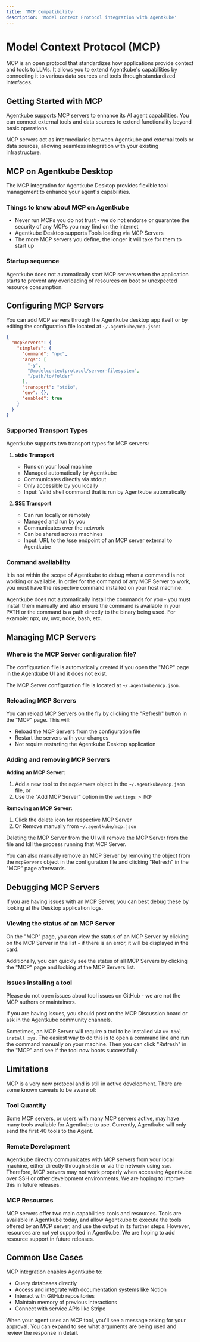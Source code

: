 ```yaml
---
title: 'MCP Compatibility'
description: 'Model Context Protocol integration with Agentkube'
---
```


# Model Context Protocol (MCP)

MCP is an open protocol that standardizes how applications provide context and tools to LLMs. It allows you to extend Agentkube's capabilities by connecting it to various data sources and tools through standardized interfaces.

## Getting Started with MCP

Agentkube supports MCP servers to enhance its AI agent capabilities. You can connect external tools and data sources to extend functionality beyond basic operations.

<Tip>
MCP servers act as intermediaries between Agentkube and external tools or data sources, allowing seamless integration with your existing infrastructure.
</Tip>


## MCP on Agentkube Desktop

The MCP integration for Agentkube Desktop provides flexible tool management to enhance your agent's capabilities.

### Things to know about MCP on Agentkube

- Never run MCPs you do not trust - we do not endorse or guarantee the security of any MCPs you may find on the internet
- Agentkube Desktop supports Tools loading via MCP Servers
- The more MCP servers you define, the longer it will take for them to start up

### Startup sequence

<Warning>
Agentkube does not automatically start MCP servers when the application starts to prevent any overloading of resources on boot or unexpected resource consumption.
</Warning>

## Configuring MCP Servers

You can add MCP servers through the Agentkube desktop app itself or by editing the configuration file located at `~/.agentkube/mcp.json`:

```json
{
  "mcpServers": {
    "simplefs": {
      "command": "npx",
      "args": [
        "-y",
        "@modelcontextprotocol/server-filesystem",
        "/path/to/folder"
      ],
      "transport": "stdio",
      "env": {},
      "enabled": true
    }
  }
}
```

### Supported Transport Types

Agentkube supports two transport types for MCP servers:

1. **stdio Transport**
   - Runs on your local machine
   - Managed automatically by Agentkube
   - Communicates directly via stdout
   - Only accessible by you locally
   - Input: Valid shell command that is run by Agentkube automatically

2. **SSE Transport**
   - Can run locally or remotely
   - Managed and run by you
   - Communicates over the network
   - Can be shared across machines
   - Input: URL to the /sse endpoint of an MCP server external to Agentkube

### Command availability

It is not within the scope of Agentkube to debug when a command is not working or available. In order for the command of any MCP Server to work, you must have the respective command installed on your host machine.

<Note>
Agentkube does not automatically install the commands for you - you must install them manually and also ensure the command is available in your PATH or the command is a path directly to the binary being used. For example: npx, uv, uvx, node, bash, etc.
</Note>

## Managing MCP Servers

### Where is the MCP Server configuration file?

The configuration file is automatically created if you open the "MCP" page in the Agentkube UI and it does not exist.

The MCP Server configuration file is located at `~/.agentkube/mcp.json`.

### Reloading MCP Servers

You can reload MCP Servers on the fly by clicking the "Refresh" button in the "MCP" page. This will:
- Reload the MCP Servers from the configuration file
- Restart the servers with your changes
- Not require restarting the Agentkube Desktop application

### Adding and removing MCP Servers

**Adding an MCP Server:**
1. Add a new tool to the `mcpServers` object in the `~/.agentkube/mcp.json` file, or
2. Use the "Add MCP Server" option in the `settings > MCP`

**Removing an MCP Server:**
1. Click the delete icon for respective MCP Server
2. Or Remove manually from `~/.agentkube/mcp.json`

<Tip>
Deleting the MCP Server from the UI will remove the MCP Server from the file and kill the process running that MCP Server.
</Tip>

You can also manually remove an MCP Server by removing the object from the `mcpServers` object in the configuration file and clicking "Refresh" in the "MCP" page afterwards.

## Debugging MCP Servers

If you are having issues with an MCP Server, you can best debug these by looking at the Desktop application logs.

### Viewing the status of an MCP Server

On the "MCP" page, you can view the status of an MCP Server by clicking on the MCP Server in the list - if there is an error, it will be displayed in the card.

Additionally, you can quickly see the status of all MCP Servers by clicking the "MCP" page and looking at the MCP Servers list.

### Issues installing a tool

<Warning>
Please do not open issues about tool issues on GitHub - we are not the MCP authors or maintainers.
</Warning>

If you are having issues, you should post on the MCP Discussion board or ask in the Agentkube community channels.

Sometimes, an MCP Server will require a tool to be installed via `uv tool install xyz`. The easiest way to do this is to open a command line and run the command manually on your machine. Then you can click "Refresh" in the "MCP" and see if the tool now boots successfully.

## Limitations

<Warning>
MCP is a very new protocol and is still in active development. There are some known caveats to be aware of:
</Warning>

### Tool Quantity
Some MCP servers, or users with many MCP servers active, may have many tools available for Agentkube to use. Currently, Agentkube will only send the first 40 tools to the Agent.

### Remote Development
Agentkube directly communicates with MCP servers from your local machine, either directly through `stdio` or via the network using `sse`. Therefore, MCP servers may not work properly when accessing Agentkube over SSH or other development environments. We are hoping to improve this in future releases.

### MCP Resources
MCP servers offer two main capabilities: tools and resources. Tools are available in Agentkube today, and allow Agentkube to execute the tools offered by an MCP server, and use the output in its further steps. However, resources are not yet supported in Agentkube. We are hoping to add resource support in future releases.

## Common Use Cases

MCP integration enables Agentkube to:

- Query databases directly
- Access and integrate with documentation systems like Notion
- Interact with GitHub repositories
- Maintain memory of previous interactions
- Connect with service APIs like Stripe

<Tip>
When your agent uses an MCP tool, you'll see a message asking for your approval. You can expand to see what arguments are being used and review the response in detail.
</Tip>